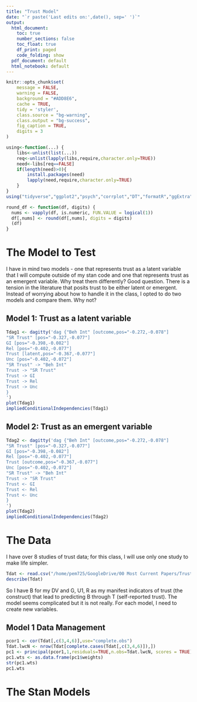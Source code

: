 ```yaml
---
title: "Trust Model"
date: "`r paste('Last edits on:',date(), sep=' ')`"
output: 
  html_document:
    toc: true
    number_sections: false
    toc_float: true
    df_print: paged
    code_folding: show
  pdf_document: default
  html_notebook: default
---
```


```r
knitr::opts_chunk$set(
	message = FALSE,
	warning = FALSE,
	background = "#ADD8E6",
	cache = TRUE,
	tidy = 'styler',
	class.source = "bg-warning",
	class.output = "bg-success",
	fig_caption = TRUE,
	digits = 3
)
```

```r
using<-function(...) {
    libs<-unlist(list(...))
    req<-unlist(lapply(libs,require,character.only=TRUE))
    need<-libs[req==FALSE]
    if(length(need)>0){ 
        install.packages(need)
        lapply(need,require,character.only=TRUE)
    }
}
using("tidyverse","ggplot2","psych","corrplot","DT","formatR","ggExtra","car","rethinking","rstan","dagitty")

round_df <- function(df, digits) {
  nums <- vapply(df, is.numeric, FUN.VALUE = logical(1))
  df[,nums] <- round(df[,nums], digits = digits)
  (df)
}
```

# The Model to Test

I have in mind two models - one that represents trust as a latent variable that I will compute outside of my stan code and one that represents trust as an emergent variable.  Why treat them differently?  Good question.  There is a tension in the literature that posits trust to be either latent or emergent.  Instead of worrying about how to handle it in the class, I opted to do two models and compare them.  Why not?

## Model 1:  Trust as a latent variable

```r
Tdag1 <- dagitty('dag {"Beh Int" [outcome,pos="-0.272,-0.078"]
"SR Trust" [pos="-0.327,-0.077"]
GI [pos="-0.398,-0.082"]
Rel [pos="-0.402,-0.077"]
Trust [latent,pos="-0.367,-0.077"]
Unc [pos="-0.402,-0.072"]
"SR Trust" -> "Beh Int"
Trust -> "SR Trust"
Trust -> GI
Trust -> Rel
Trust -> Unc
}
')
plot(Tdag1)
impliedConditionalIndependencies(Tdag1)
```

## Model 2: Trust as an emergent variable

```r
Tdag2 <- dagitty('dag {"Beh Int" [outcome,pos="-0.272,-0.078"]
"SR Trust" [pos="-0.327,-0.077"]
GI [pos="-0.398,-0.082"]
Rel [pos="-0.402,-0.077"]
Trust [outcome,pos="-0.367,-0.077"]
Unc [pos="-0.402,-0.072"]
"SR Trust" -> "Beh Int"
Trust -> "SR Trust"
Trust <- GI
Trust <- Rel
Trust <- Unc
}
')
plot(Tdag2)
impliedConditionalIndependencies(Tdag2)
```

# The Data

I have over 8 studies of trust data; for this class, I will use only one study to make life simpler.

```r
Tdat <- read.csv("/home/pem725/GoogleDrive/00 Most Current Papers/Trust - MRES New Model/Data/dat5alll.csv",header=T)[,-1]
describe(Tdat)
```

So I have B for my DV and G, U1, R as my manifest indicators of trust (the construct) that lead to predicting B through T (self-reported trust).  The model seems complicated but it is not really.  For each model, I need to create new variables.

## Model 1 Data Management

```r
pcor1 <- cor(Tdat[,c(3,4,6)],use="complete.obs")
Tdat.lwcN <- nrow(Tdat[complete.cases(Tdat[,c(3,4,6)]),])
pc1 <- principal(pcor1,1,residuals=TRUE,n.obs=Tdat.lwcN, scores = TRUE)
pc1.wts <- as.data.frame(pc1$weights)
str(pc1.wts)
pc1.wts
```




# The Stan Models



```r

```

